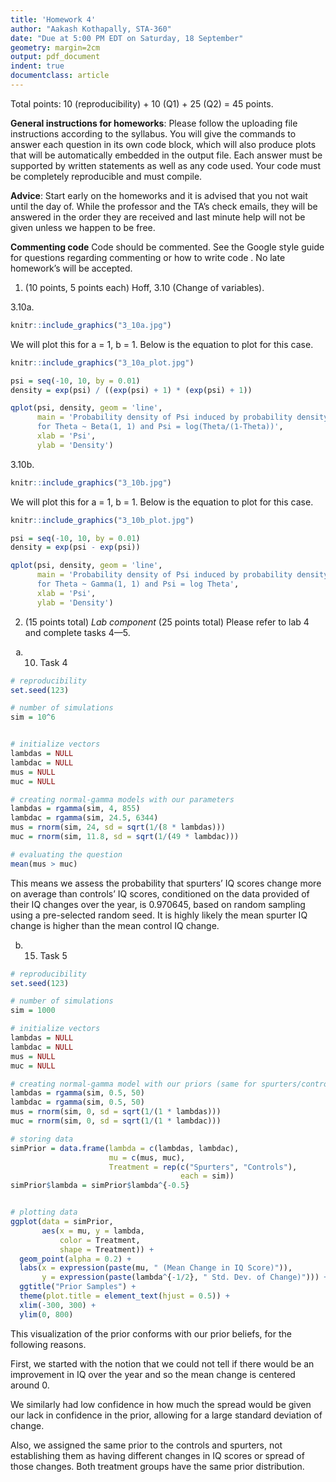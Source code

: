 ```yaml
---
title: 'Homework 4'
author: "Aakash Kothapally, STA-360"
date: "Due at 5:00 PM EDT on Saturday, 18 September"
geometry: margin=2cm
output: pdf_document
indent: true
documentclass: article
---
```


Total points: 10 (reproducibility) + 10 (Q1) + 25 (Q2) = 45 points.\

**General instructions for homeworks**: Please follow the uploading file instructions according to the syllabus. You will give the commands to answer each question in its own code block, which will also produce plots that will be automatically embedded in the output file. Each answer must be supported by written statements as well as any code used. Your code must be completely reproducible and must compile. 

**Advice**: Start early on the homeworks and it is advised that you not wait until the day of. While the professor and the TA's check emails, they will be answered in the order they are received and last minute help will not be given unless we happen to be free.  

**Commenting code**
Code should be commented. See the Google style guide for questions regarding commenting or how to write 
code \url{https://google.github.io/styleguide/Rguide.xml}. No late homework's will be accepted.

1. (10 points, 5 points each) Hoff, 3.10 (Change of variables).

3.10a.

```r
knitr::include_graphics("3_10a.jpg")
```

We will plot this for a = 1, b = 1. Below is the equation to plot for this case.

```r
knitr::include_graphics("3_10a_plot.jpg")
```

```r
psi = seq(-10, 10, by = 0.01)
density = exp(psi) / ((exp(psi) + 1) * (exp(psi) + 1))

qplot(psi, density, geom = 'line',
      main = 'Probability density of Psi induced by probability density of Theta,
      for Theta ~ Beta(1, 1) and Psi = log(Theta/(1-Theta))', 
      xlab = 'Psi', 
      ylab = 'Density')
```

3.10b.

```r
knitr::include_graphics("3_10b.jpg")
```

We will plot this for a = 1, b = 1. Below is the equation to plot for this case.

```r
knitr::include_graphics("3_10b_plot.jpg")
```
  
```r
psi = seq(-10, 10, by = 0.01)
density = exp(psi - exp(psi))

qplot(psi, density, geom = 'line',
      main = 'Probability density of Psi induced by probability density of Theta,
      for Theta ~ Gamma(1, 1) and Psi = log Theta', 
      xlab = 'Psi', 
      ylab = 'Density')
```

2. (15 points total) *Lab component* (25 points total) Please refer to lab 4 and complete tasks 4---5.
(a) (10) Task 4

```r
# reproducibility
set.seed(123)

# number of simulations
sim = 10^6


# initialize vectors
lambdas = NULL
lambdac = NULL
mus = NULL
muc = NULL

# creating normal-gamma models with our parameters
lambdas = rgamma(sim, 4, 855)
lambdac = rgamma(sim, 24.5, 6344)
mus = rnorm(sim, 24, sd = sqrt(1/(8 * lambdas)))
muc = rnorm(sim, 11.8, sd = sqrt(1/(49 * lambdac)))

# evaluating the question
mean(mus > muc)
```

This means we assess the probability that spurters' IQ scores change more on average than controls' IQ scores, conditioned on the data provided of their IQ changes over the year, is 0.970645, based on random sampling using a pre-selected random seed. It is highly likely the mean spurter IQ change is higher than the mean control IQ change. 


(b) (15) Task 5

```r
# reproducibility
set.seed(123)

# number of simulations
sim = 1000

# initialize vectors
lambdas = NULL
lambdac = NULL
mus = NULL
muc = NULL

# creating normal-gamma model with our priors (same for spurters/controls)
lambdas = rgamma(sim, 0.5, 50)
lambdac = rgamma(sim, 0.5, 50)
mus = rnorm(sim, 0, sd = sqrt(1/(1 * lambdas)))
muc = rnorm(sim, 0, sd = sqrt(1/(1 * lambdac)))

# storing data
simPrior = data.frame(lambda = c(lambdas, lambdac),
                      mu = c(mus, muc),
                      Treatment = rep(c("Spurters", "Controls"),
                                      each = sim))
simPrior$lambda = simPrior$lambda^{-0.5}


# plotting data
ggplot(data = simPrior, 
       aes(x = mu, y = lambda, 
           color = Treatment,
           shape = Treatment)) +
  geom_point(alpha = 0.2) +
  labs(x = expression(paste(mu, " (Mean Change in IQ Score)")),
       y = expression(paste(lambda^{-1/2}, " Std. Dev. of Change)"))) +
  ggtitle("Prior Samples") +
  theme(plot.title = element_text(hjust = 0.5)) +
  xlim(-300, 300) +
  ylim(0, 800)


```

This visualization of the prior conforms with our prior beliefs, for the following reasons.

First, we started with the notion that we could not tell if there would be an improvement in IQ over the year and so the mean change is centered around 0.

We similarly had low confidence in how much the spread would be given our lack in confidence in the prior, allowing for a large standard deviation of change. 

Also, we assigned the same prior to the controls and spurters, not establishing them as having different changes in IQ scores or spread of those changes. Both treatment groups have the same prior distribution.
